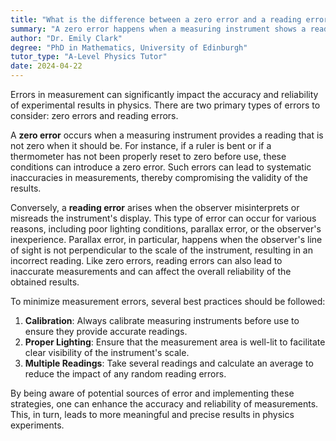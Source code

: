 ```yaml
---
title: "What is the difference between a zero error and a reading error?"
summary: "A zero error happens when a measuring instrument shows a reading instead of zero, while a reading error occurs due to the observer misinterpreting the instrument's measurement."
author: "Dr. Emily Clark"
degree: "PhD in Mathematics, University of Edinburgh"
tutor_type: "A-Level Physics Tutor"
date: 2024-04-22
---
```


Errors in measurement can significantly impact the accuracy and reliability of experimental results in physics. There are two primary types of errors to consider: zero errors and reading errors.

A **zero error** occurs when a measuring instrument provides a reading that is not zero when it should be. For instance, if a ruler is bent or if a thermometer has not been properly reset to zero before use, these conditions can introduce a zero error. Such errors can lead to systematic inaccuracies in measurements, thereby compromising the validity of the results.

Conversely, a **reading error** arises when the observer misinterprets or misreads the instrument's display. This type of error can occur for various reasons, including poor lighting conditions, parallax error, or the observer's inexperience. Parallax error, in particular, happens when the observer's line of sight is not perpendicular to the scale of the instrument, resulting in an incorrect reading. Like zero errors, reading errors can also lead to inaccurate measurements and can affect the overall reliability of the obtained results.

To minimize measurement errors, several best practices should be followed:

1. **Calibration**: Always calibrate measuring instruments before use to ensure they provide accurate readings.
2. **Proper Lighting**: Ensure that the measurement area is well-lit to facilitate clear visibility of the instrument's scale.
3. **Multiple Readings**: Take several readings and calculate an average to reduce the impact of any random reading errors.

By being aware of potential sources of error and implementing these strategies, one can enhance the accuracy and reliability of measurements. This, in turn, leads to more meaningful and precise results in physics experiments.
    